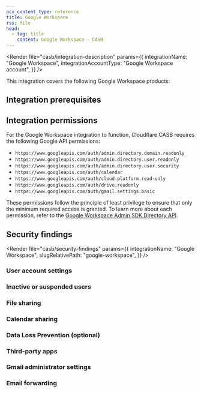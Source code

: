 ```yaml
---
pcx_content_type: reference
title: Google Workspace
rss: file
head:
  - tag: title
    content: Google Workspace - CASB
---
```



<Render
	file="casb/integration-description"
	params={{
		integrationName: "Google Workspace",
		integrationAccountType: "Google Workspace account",
	}}
/>

This integration covers the following Google Workspace products:

<DirectoryListing />

## Integration prerequisites

<Render file="casb/google/google-prereqs" />

## Integration permissions

For the Google Workspace integration to function, Cloudflare CASB requires the following Google API permissions:

- `https://www.googleapis.com/auth/admin.directory.domain.readonly`
- `https://www.googleapis.com/auth/admin.directory.user.readonly`
- `https://www.googleapis.com/auth/admin.directory.user.security`
- `https://www.googleapis.com/auth/calendar`
- `https://www.googleapis.com/auth/cloud-platform.read-only`
- `https://www.googleapis.com/auth/drive.readonly`
- `https://www.googleapis.com/auth/gmail.settings.basic`

These permissions follow the principle of least privilege to ensure that only the minimum required access is granted. To learn more about each permission, refer to the [Google Workspace Admin SDK Directory API](https://developers.google.com/admin-sdk/directory/v1/guides/authorizing).

## Security findings

<Render
	file="casb/security-findings"
	params={{
		integrationName: "Google Workspace",
		slugRelativePath: "google-workspace",
	}}
/>

### User account settings

<Render file="casb/google/user-account-settings" />

### Inactive or suspended users

<Render file="casb/google/inactive-suspended-users" />

### File sharing

<Render file="casb/google/file-sharing" />

### Calendar sharing

<Render file="casb/google/calendar-sharing" />

### Data Loss Prevention (optional)

<Render file="casb/data-loss-prevention" />

<Render file="casb/google/google-dlp" />

### Third-party apps

<Render file="casb/google/third-party-apps" />

### Gmail administrator settings

<Render file="casb/google/gmail-admin-settings" />

### Email forwarding

<Render file="casb/google/email-forwarding" />
